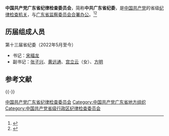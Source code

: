 {{Infobox PRCG
|中共机构名称 = 中国共产党广东省纪律检查委员会
|标志1    = Danghui_R.svg
|届数=十三
|任期始=2022年5月
|任期终=2027年
|合署办公 = [[广东省监察委员会|广东省监察委员会]]
|人员名称 = 委员
|职位1    = [[纪委书记|书记]]
|人员1    = [[宋福龙|宋福龙]]
|职位2    = 副书记
|人员2    = [[张子兴|张子兴]]{{wrap}}[[黄远通|黄远通]]{{wrap}}[[宫立云|宫立云]]{{wrap}}[[方明_(1971年)|方　明]]
|人数2    = 4
|上级机构 = [[中国共产党中央纪律检查委员会|中国共产党中央纪律检查委员会]]<br>[[中国共产党广东省代表大会|中国共产党广东省代表大会]]<ref>《[[中国共产党章程|中国共产党章程]]》[[s:中国共产党章程#第四十三条|第四十三条]]</ref>
|机构类型 = [[中国共产党|中国共产党]][[广东省|广东省]][[中国共产党纪律检查机关|纪律检查机关]]
|行政级别 = 副省级
|地址1    =
}}

'''中国共产党广东省纪律检查委员会'''，简称'''中共广东省纪委'''，是[[中国共产党|中国共产党]]的省级[[中国共产党纪律检查机关|纪律检查机关]]，与[[广东省监察委员会|广东省监察委员会]][[合署办公|合署办公]]。<ref>{{Cite book|title=新语词大词典|author=韩明安主编|publisher=黑龙江人民出版社|year=1991|isbn=|location=哈尔滨|pages=}}</ref><ref>{{Cite book|title=军事大辞海 • 上|author=熊武一, 周家法总编; 卓名信, 厉新光, 徐继昌等主编|publisher=长城出版社|year=2000|isbn=|location=北京|pages=}}</ref>

== 历届组成人员 ==
; 第十三届省纪委（2022年5月至今）
* 书记：[[宋福龙|宋福龙]]
* 副书记：[[张子兴|张子兴]]、[[黄远通|黄远通]]、[[宫立云|宫立云]]（女）、[[方明_(1971年)|方明]]

== 参考文献 ==
{{Reflist}}

{{-}}
{{党和国家机构|广东省|level=高级}}
{{中华人民共和国各省级行政区|纪律检查委员会|中国共产党}}
{{广东省领导人}}

[[Category:中国共产党广东省纪律检查委员会|]]
[[Category:中国共产党广东省地方组织|Category:中国共产党广东省地方组织]]
[[Category:中国共产党省级行政区纪律检查委员会|Category:中国共产党省级行政区纪律检查委员会]]